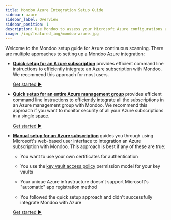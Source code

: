 ```yaml
---
title: Mondoo Azure Integration Setup Guide
sidebar: azure
sidebar_label: Overview
sidebar_position: 1
description: Use Mondoo to assess your Microsoft Azure configurations and identify risks to your infrastructure. Mondoo can continuously scan an Azure subscription or an entire Azure management group.
image: /img/featured_img/mondoo-azure.jpg
---
```


Welcome to the Mondoo setup guide for Azure continuous scanning. There are multiple approaches to setting up a Mondoo Azure integration:

- [**Quick setup for an Azure subscription**](/platform/infra/cloud/azure/continuous/quick-sub/overview/) provides efficient command line instructions to efficiently integrate an Azure subscription with Mondoo. We recommend this approach for most users.

  [Get started :arrow_forward:](/platform/infra/cloud/azure/continuous/quick-sub/overview/)

- [**Quick setup for an entire Azure management group**](/platform/infra/cloud/azure/continuous/group/overview/) provides efficient command line instructions to efficiently integrate all the subscriptions in an Azure management group with Mondoo. We recommend this approach if you want to monitor security of all your Azure subscriptions in a single [space](/platform/start/organize/spaces/).

  [Get started :arrow_forward:](/platform/infra/cloud/azure/continuous/group/overview/)

- [**Manual setup for an Azure subscription**](/platform/infra/cloud/azure/continuous/manual-sub/overview/) guides you through using Microsoft's web-based user interface to integration an Azure subscription with Mondoo. This approach is best if any of these are true:

  - You want to use your own certificates for authentication

  - You use the [key vault access policy](https://learn.microsoft.com/en-us/azure/key-vault/general/rbac-access-policy) permission model for your key vaults

  - Your unique Azure infrastructure doesn't support Microsoft's "automatic" app registration method

  - You followed the quick setup approach and didn't successfully integrate Mondoo with Azure

  [Get started :arrow_forward:](/platform/infra/cloud/azure/continuous/group/overview/)

